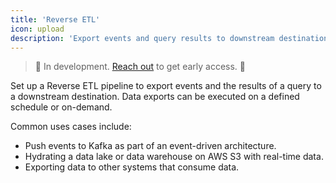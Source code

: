 ```yaml
---
title: 'Reverse ETL'
icon: upload
description: 'Export events and query results to downstream destinations like data warehouses, data lakes, and event streaming platforms.'
---
```


> 🚧 In development. <a href="https://cal.com/formo/30min">Reach out</a> to get early access. 🚧

Set up a Reverse ETL pipeline to export events and the results of a query to a downstream destination.
Data exports can be executed on a defined schedule or on-demand.

Common uses cases include:

- Push events to Kafka as part of an event-driven architecture.
- Hydrating a data lake or data warehouse on AWS S3 with real-time data.
- Exporting data to other systems that consume data.
